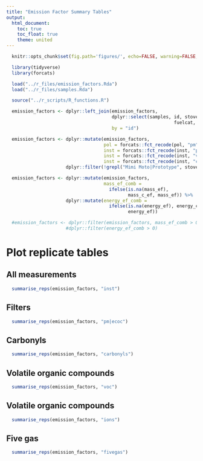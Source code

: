 ```yaml
---
title: "Emission Factor Summary Tables"
output:
  html_document:
    toc: true
    toc_float: true
    theme: united
---
```


```r
  knitr::opts_chunk$set(fig.path='figures/', echo=FALSE, warning=FALSE, message=FALSE, cache=FALSE)

  library(tidyverse)
  library(forcats)
```

```r
  load("../r_files/emission_factors.Rda")
  load("../r_files/samples.Rda")
```

```r
  source("../r_scripts/R_functions.R")
```

```r
  emission_factors <- dplyr::left_join(emission_factors, 
                                       dplyr::select(samples, id, stove, fuel,
                                                              fuelcat, stovecat),
                                       by = "id")
```

```r
  emission_factors <- dplyr::mutate(emission_factors,
                                    pol = forcats::fct_recode(pol, "pm" = "grav"),
                                    inst = forcats::fct_recode(inst, "pm" = "grav"),
                                    inst = forcats::fct_recode(inst, "vocs" = "voc"),
                                    inst = forcats::fct_recode(inst, "carbonyls" = "carbs")) %>%
                      dplyr::filter(!grepl("Mimi Moto|Prototype", stove))
```

```r
  emission_factors <- dplyr::mutate(emission_factors, 
                                    mass_ef_comb = 
                                      ifelse(is.na(mass_ef),
                                             mass_c_ef, mass_ef)) %>%
                      dplyr::mutate(energy_ef_comb =
                                      ifelse(is.na(energy_ef), energy_c_ef,
                                             energy_ef))
```

```r
  #emission_factors <- dplyr::filter(emission_factors, mass_ef_comb > 0) %>%
                      #dplyr::filter(energy_ef_comb > 0) 
```

# Plot replicate tables

## All measurements

```r
  summarise_reps(emission_factors, "inst")
```

## Filters

```r
  summarise_reps(emission_factors, "pm|ecoc")
```

## Carbonyls

```r
  summarise_reps(emission_factors, "carbonyls")
```

## Volatile organic compounds

```r
  summarise_reps(emission_factors, "voc")
```

## Volatile organic compounds

```r
  summarise_reps(emission_factors, "ions")
```

## Five gas

```r
  summarise_reps(emission_factors, "fivegas")
```
